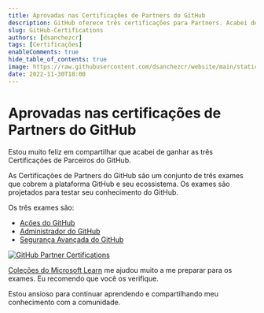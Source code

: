 ```yaml
---
title: Aprovadas nas Certificações de Partners do GitHub
description: GitHub oferece três certificações para Partners. Acabei de passar nos três exames para passar nessas certificações.
slug: GitHub-Certifications
authors: [dsanchezcr]
tags: [Certificações]
enableComments: true
hide_table_of_contents: true
image: https://raw.githubusercontent.com/dsanchezcr/website/main/static/img/GH-Certs.png
date: 2022-11-30T18:00
---
```

# Aprovadas nas certificações de Partners do GitHub

Estou muito feliz em compartilhar que acabei de ganhar as três Certificações de Parceiros do GitHub.
<!--truncate-->
As Certificações de Partners do GitHub são um conjunto de três exames que cobrem a plataforma GitHub e seu ecossistema. Os exames são projetados para testar seu conhecimento do GitHub.

Os três exames são:

*   [Ações do GitHub](https://credly.com/badges/e8a1a5a0-f95c-4bfd-b6cb-81ea1231153f)
*   [Administrador do GitHub](https://credly.com/badges/79b12418-8217-4c7b-a1a0-ad6f6cf407df)
*   [Segurança Avançada do GitHub](https://credly.com/badges/b32ce8d3-d9e1-423c-8d1a-958901f3d798)

[![GitHub Partner Certifications](pathname:///img/GH-Certs.png)](https://learn.microsoft.com/training/github?WT.mc_id=DT-MVP-5005361)

[Coleções do Microsoft Learn](https://learn.microsoft.com/training/github?WT.mc_id=DT-MVP-5005361) me ajudou muito a me preparar para os exames. Eu recomendo que você os verifique.

Estou ansioso para continuar aprendendo e compartilhando meu conhecimento com a comunidade.